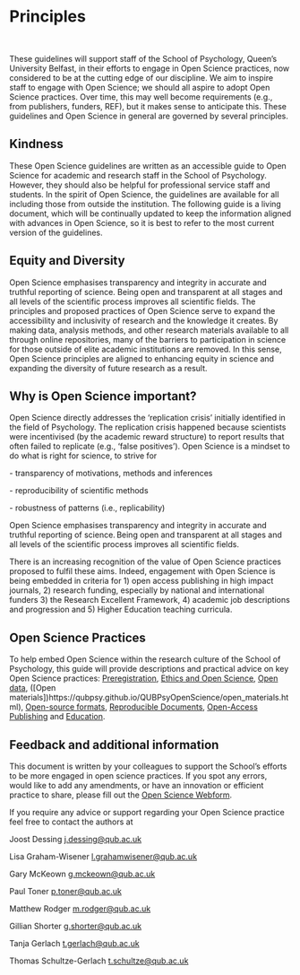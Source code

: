# Principles  {#Principles .unnumbered}

 

These guidelines will support staff of the School of Psychology, Queen's University Belfast, in their efforts to engage in Open Science practices, now considered to be at the cutting edge of our discipline. We aim to inspire staff to engage with Open Science; we should all aspire to adopt Open Science practices. Over time, this may well become requirements (e.g., from publishers, funders, REF), but it makes sense to anticipate this. These guidelines and Open Science in general are governed by several principles. 

## Kindness 

These Open Science guidelines are written as an accessible guide to Open Science for academic and research staff in the School of Psychology. However, they should also be helpful for professional service staff and students. In the spirit of Open Science, the guidelines are available for all including those from outside the institution. The following guide is a living document, which will be continually updated to keep the information aligned with advances in Open Science, so it is best to refer to the most current version of the guidelines. 

## Equity and Diversity 

Open Science emphasises transparency and integrity in accurate and truthful reporting of science. Being open and transparent at all stages and all levels of the scientific process improves all scientific fields. The principles and proposed practices of Open Science serve to expand the accessibility and inclusivity of research and the knowledge it creates. By making data, analysis methods, and other research materials available to all through online repositories, many of the barriers to participation in science for those outside of elite academic institutions are removed. In this sense, Open Science principles are aligned to enhancing equity in science and expanding the diversity of future research as a result. 

## Why is Open Science important? 

Open Science directly addresses the 'replication crisis' initially identified in the field of Psychology. The replication crisis happened because scientists  were incentivised (by the academic reward structure) to report results that often failed to replicate (e.g., 'false positives'). Open Science is a mindset to do what is right for science, to strive for  

\- transparency of motivations, methods and inferences  

\- reproducibility of scientific methods  

\- robustness of patterns (i.e., replicability) 

Open Science emphasises transparency and integrity in accurate and truthful reporting of science. Being open and transparent at all stages and all levels of the scientific process improves all scientific fields.  

There is an increasing recognition of the value of Open Science practices proposed to fulfil these aims. Indeed, engagement with Open Science is being embedded in criteria for 1) open access publishing in high impact journals, 2) research funding, especially by national and international funders 3) the Research Excellent Framework, 4) academic job descriptions and progression and 5) Higher Education teaching curricula. 

## Open Science Practices 

To help embed Open Science within the research culture of the School of Psychology, this guide will provide descriptions and practical advice on key Open Science practices: [Preregistration](https://qubpsy.github.io/QUBPsyOpenScience/preregistration.html), [Ethics and Open Science](https://qubpsy.github.io/QUBPsyOpenScience/ethics.html), [Open data](https://qubpsy.github.io/QUBPsyOpenScience/open_data.html), (\[Open materials\])https://qubpsy.github.io/QUBPsyOpenScience/open_materials.html), [Open-source formats](https://qubpsy.github.io/QUBPsyOpenScience/open_source_formats.html), [Reproducible Documents](https://qubpsy.github.io/QUBPsyOpenScience/reproducible_documents.html), [Open-Access Publishing](https://qubpsy.github.io/QUBPsyOpenScience/open-access_publishing.html) and [Education](https://qubpsy.github.io/QUBPsyOpenScience/education.html). 

## Feedback and additional information 

This document is written by your colleagues to support the School's efforts to be more engaged in open science practices. If you spot any errors, would like to add any amendments, or have an innovation or efficient practice to share, please fill out the [Open Science Webform](https://qubopensciencewebform.formr.org/).

If you require any advice or support regarding your Open Science practice feel free to contact the authors at 

Joost Dessing [j.dessing\@qub.ac.uk](mailto:j.dessing@qub.ac.uk) 

Lisa Graham-Wisener [l.grahamwisener\@qub.ac.uk](mailto:l.grahamwisener@qub.ac.uk)  

Gary McKeown [g.mckeown\@qub.ac.uk](mailto:g.mckeown@qub.ac.uk)  

Paul Toner [p.toner\@qub.ac.uk](mailto:p.toner@qub.ac.uk)  

Matthew Rodger [m.rodger\@qub.ac.uk](mailto:m.rodgers@qub.ac.uk) 

Gillian Shorter [g.shorter\@qub.ac.uk](mailto:g.shorter@qub.ac.uk) 

Tanja Gerlach [t.gerlach\@qub.ac.uk](mailto:t.gerlach@qub.ac.uk) 

Thomas Schultze-Gerlach [t.schultze\@qub.ac.uk](mailto:t.schultze@qub.ac.uk) 
